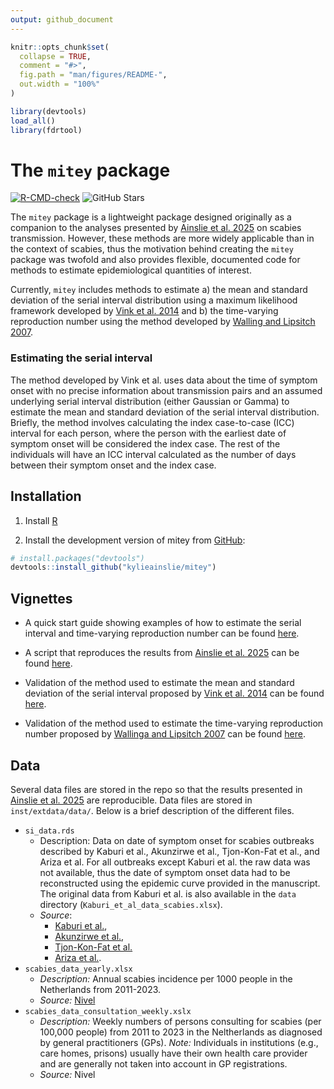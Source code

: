 ```yaml
---
output: github_document
---
```


<!-- README.md is generated from README.Rmd. Please edit that file -->

```r
knitr::opts_chunk$set(
  collapse = TRUE,
  comment = "#>",
  fig.path = "man/figures/README-",
  out.width = "100%"
)

library(devtools)
load_all()
library(fdrtool)
```

# The `mitey` package

<!-- badges: start -->
[![R-CMD-check](https://github.com/kylieainslie/mitey/actions/workflows/R-CMD-check.yaml/badge.svg)](https://github.com/kylieainslie/mitey/actions/workflows/R-CMD-check.yaml)
<!--[![CRAN_Status_Badge](https://www.r-pkg.org/badges/version/your-package)](https://CRAN.R-project.org/package=your-package) -->
<!-- [![codecov](https://codecov.io/gh/kylieainslie/mitey/branch/main/graph/badge.svg)](https://codecov.io/gh/kylieainslie/mitey) -->
<!-- [![License](https://img.shields.io/badge/license-MIT-blue.svg)](./LICENSE) -->
![GitHub Stars](https://img.shields.io/github/stars/kylieainslie/mitey)
<!-- [![DOI](https://zenodo.org/badge/DOI/<DOI>.svg)](https://doi.org/<DOI>)  -->
<!--[![Downloads](https://cranlogs.r-pkg.org/badges/grand-total/mitey)](https://CRAN.R-project.org/package=mitey) -->
<!-- badges: end -->

The `mitey` package is a lightweight package designed originally as a companion to the analyses presented by [Ainslie et al. 2025](http://dx.doi.org/10.2139/ssrn.5184990) on scabies transmission. However, these methods are more widely applicable than in the context of scabies, thus the motivation behind creating the `mitey` package was twofold and also provides flexible, documented code for methods to estimate epidemiological quantities of interest. 

Currently, `mitey` includes methods to estimate a) the mean and standard deviation of the serial interval distribution using a maximum likelihood framework developed by [Vink et al. 2014](https://doi.org/10.1093/aje/kwu209) and b) the time-varying reproduction number using the method developed by [Walling and Lipsitch 2007](https://pmc.ncbi.nlm.nih.gov/articles/PMC1766383/).

### Estimating the serial interval
The method developed by Vink et al. uses data about the time of symptom onset with no precise information about transmission pairs and an assumed underlying serial interval distribution (either Gaussian or Gamma) to estimate the mean and standard deviation of the serial interval distribution. Briefly, the method involves calculating the index case-to-case (ICC) interval for
each person, where the person with the earliest date of symptom onset will be considered the index case. The rest of the individuals will have an ICC interval calculated as the number of days between their symptom onset and the index case. 

## Installation

1.  Install [R](http://cran.r-project.org)

2.  Install the development version of mitey from
    [GitHub](https://github.com/kylieainslie/mitey):

``` r
# install.packages("devtools")
devtools::install_github("kylieainslie/mitey")
```

## Vignettes

- A quick start guide showing examples of how to estimate the serial interval and time-varying reproduction number can be found [here](https://kylieainslie.github.io/mitey/articles/quick_start_guide.html).

- A script that reproduces the results from [Ainslie et al. 2025](http://dx.doi.org/10.2139/ssrn.5184990) can be found [here](https://kylieainslie.github.io/mitey/articles/reproduce_results_ainslie_et_al.html).

- Validation of the method used to estimate the mean and standard deviation of the serial interval proposed by [Vink et al. 2014](https://doi.org/10.1093/aje/kwu209) can be found [here](https://kylieainslie.github.io/mitey/articles/code_validation_for_Vink_method.html).

- Validation of the method used to estimate the time-varying reproduction number proposed by [Wallinga and Lipsitch 2007](https://pmc.ncbi.nlm.nih.gov/articles/PMC1766383/) can be found [here](https://kylieainslie.github.io/mitey/articles/rt_estimation_validation.html). 

## Data

Several data files are stored in the repo so that the results presented in [Ainslie et al. 2025](http://dx.doi.org/10.2139/ssrn.5184990) are reproducible. Data files are stored in `inst/extdata/data/`. Below is a brief description of the different files.

- `si_data.rds`
  - Description: Data on date of symptom onset for scabies outbreaks described by Kaburi et al., Akunzirwe et al., Tjon-Kon-Fat et al., and Ariza et al. For all outbreaks except Kaburi et al. the raw data was not available, thus the date of symptom onset data had to be reconstructed using the epidemic curve provided in the manuscript. The original data from Kaburi et al. is also available in the `data` directory (`Kaburi_et_al_data_scabies.xlsx`).
  - *Source*: 
    - [Kaburi et al.](https://doi.org/10.1186/s12889-019-7085-6), 
    - [Akunzirwe et al.](https://doi.org/10.21203/rs.3.rs-3205380/v1), 
    - [Tjon-Kon-Fat et al.](https://doi.org/10.1371/journal.pntd.0009485)
    - [Ariza et al.](https://doi.org/10.1007/s10096-012-1752-1).

- `scabies_data_yearly.xlsx`
  - *Description:* Annual scabies incidence per 1000 people in the Netherlands from 2011-2023.
  - *Source:* [Nivel](https://www.nivel.nl/nl/zorg-en-ziekte-in-cijfers)
- `scabies_data_consultation_weekly.xslx`
  - *Description:* Weekly numbers of persons consulting for scabies (per 100,000 people) from 2011 to 2023 in the Neltherlands as diagnosed by general practitioners (GPs). *Note:* Individuals in institutions (e.g., care homes, prisons) usually have their own health care provider and are generally not taken into account in GP registrations.
  - *Source:* Nivel

<!--You'll still need to render `README.Rmd` regularly, to keep `README.md` up-to-date. `devtools::build_readme()` is handy for this. -->
